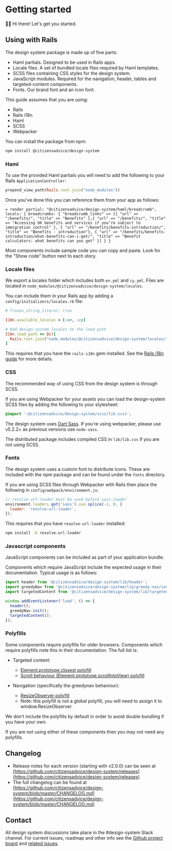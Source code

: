 
<Meta title="Getting started" />

# Getting started

👋🏼 Hi there! Let's get you started.

## Using with Rails

The design system package is made up of five parts:

- Haml partials. Designed to be used in Rails apps.
- Locale files. A set of bundled locale files required by Haml templates.
- SCSS files containing CSS styles for the design system.
- JavaScript modules. Required for the navigation, header, tables and targeted-content components.
- Fonts. Our brand font and an icon font.

This guide assumes that you are using:

- Rails
- Rails i18n
- Haml
- SCSS
- Webpacker

You can install the package from npm:

```sh
npm install @citizensadvice/design-system
```

### Haml

To use the provided Haml partials you will need to add the following to your Rails `ApplicationController`:

```ruby
prepend_view_path(Rails.root.join("node_modules"))
```

Once you've done this you can reference them from your app as follows:

```haml
= render partial: "@citizensadvice/design-system/haml/breadcrumb", locals: { breadcrumbs: { "breadcrumb_links" => [{ "url" => "/benefits/", "title" => "Benefits" },{ "url" => "/benefits/", "title" => "Accessing UK benefits and services if you’re subject to immigration control" }, { "url" => "/benefits/benefits-introduction/", "title" => "Benefits - introduction"}, { "url" => "/benefits/benefits-introduction/what-benefits-can-i-get/", "title" => "Benefit calculators: what benefits can you get" }] } }
```

Most components include sample code you can copy and paste. Look for the "Show code" button next to each story.

### Locale files

We export a locales folder which includes both `en.yml` and `cy.yml`. Files are located in `node_modules/@citizensadvice/design-system/locales`.

You can include them in your Rails app by adding a `config/initializers/locales.rb` file:

```ruby
# frozen_string_literal: true

I18n.available_locales = [:en, :cy]

# Add design-system locales to the load path
I18n.load_path += Dir[
  Rails.root.join("node_modules/@citizensadvice/design-system/locales/*.yml"),
]
```

This requires that you have the `rails-i18n` gem installed. See the [Rails i18n guide](https://guides.rubyonrails.org/i18n.html#configure-the-i18n-module) for more details.

### CSS

The recommended way of using CSS from the design system is through SCSS.

If you are using Webpacker for your assets you can load the design-system SCSS files by adding the following to your stylesheet:

```scss
@import '~@citizensadvice/design-system/scss/lib.scss';
```

The design system uses [Dart Sass](https://sass-lang.com/dart-sass). If you're using webpacker, please use v5.2.2+ as previous versions use `node-sass`.

The distributed package includes compiled CSS in `lib/lib.css` if you are not using SCSS.

### Fonts

The design system uses a custom font to distribute icons. These are included with the npm package and can be found under the `fonts` directory.

If you are using SCSS files through Webpacker with Rails then place the following in `config/webpack/environment.js`:

```js
// resolve-url-loader must be used before sass-loader
environment.loaders.get('sass').use.splice(-1, 0, {
  loader: 'resolve-url-loader',
});
```

This requires that you have `resolve-url-loader` installed:

```sh
npm install -D resolve-url-loader
```

### Javascript components

JavaScript components can be included as part of your application bundle.

Components which require JavaScript include the expected usage in their documentation. Typical usage is as follows:

```js
import header from '@citizensadvice/design-system/lib/header';
import greedyNav from '@citizensadvice/design-system/lib/greedy-nav/index';
import targetedContent from '@citizensadvice/design-system/lib/targeted-content';

window.addEventListener('load', () => {
  header();
  greedyNav.init();
  targetedContent();
});
```

### Polyfills

Some components require polyfills for older browsers. Components which require polyfills note this in their documentation. The full list is:

- Targeted content:

  - [Element.prototype.closest polyfill](https://www.npmjs.com/package/element-closest)
  - [Scroll behaviour (Element.prototype.scrollIntoView) polyfill](https://github.com/wessberg/scroll-behavior-polyfill)

- Navigation (specifically the greedynav behaviour):
  - [ResizeObserver polyfill](https://www.npmjs.com/package/resize-observer-polyfill)
  - Note: this polyfill is not a global polyfill, you will need to assign it to window.ResizeObserver.

We don't include the polyfills by default in order to avoid double bundling if you have your own.

If you are not using either of these components then you may not need any polyfills.

## Changelog

- Release notes for each version (starting with v2.0.0) can be seen at [https://github.com/citizensadvice/design-system/releases](https://github.com/citizensadvice/design-system/releases)
- The full changelog can be found at [https://github.com/citizensadvice/design-system/blob/master/CHANGELOG.md](https://github.com/citizensadvice/design-system/blob/master/CHANGELOG.md)

## Contact

All design system discussions take place in the #design-system Slack channel. For current issues, roadmap and other info see the [Github project board](https://github.com/citizensadvice/design-system-testing/projects/1) and [related issues](https://github.com/citizensadvice/design-system-testing/issues).
